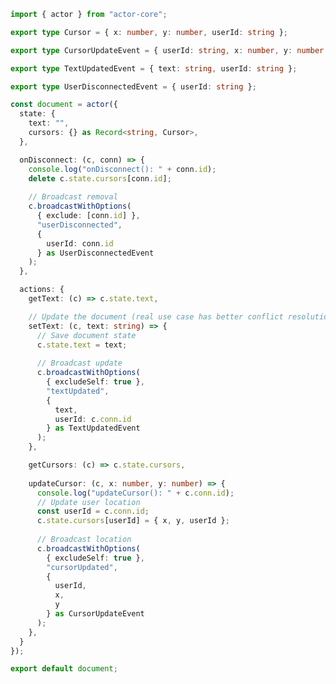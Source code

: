```typescript
import { actor } from "actor-core";

export type Cursor = { x: number, y: number, userId: string };

export type CursorUpdateEvent = { userId: string, x: number, y: number };

export type TextUpdatedEvent = { text: string, userId: string };

export type UserDisconnectedEvent = { userId: string };

const document = actor({
  state: {
    text: "",
    cursors: {} as Record<string, Cursor>,
  },

  onDisconnect: (c, conn) => {
    console.log("onDisconnect(): " + conn.id);
    delete c.state.cursors[conn.id];
    
    // Broadcast removal
    c.broadcastWithOptions(
      { exclude: [conn.id] },
      "userDisconnected",
      {
        userId: conn.id
      } as UserDisconnectedEvent
    );
  },

  actions: {
    getText: (c) => c.state.text,

    // Update the document (real use case has better conflict resolution)
    setText: (c, text: string) => {
      // Save document state
      c.state.text = text;
      
      // Broadcast update
      c.broadcastWithOptions(
        { excludeSelf: true },
        "textUpdated", 
        {
          text,
          userId: c.conn.id
        } as TextUpdatedEvent
      );
    },

    getCursors: (c) => c.state.cursors,
    
    updateCursor: (c, x: number, y: number) => {
      console.log("updateCursor(): " + c.conn.id);
      // Update user location
      const userId = c.conn.id;
      c.state.cursors[userId] = { x, y, userId };
      
      // Broadcast location
      c.broadcastWithOptions(
        { excludeSelf: true },
        "cursorUpdated",
        {
          userId,
          x, 
          y
        } as CursorUpdateEvent
      );
    },
  }
});

export default document;
```
